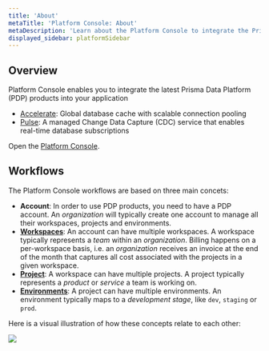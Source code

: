```yaml
---
title: 'About'
metaTitle: 'Platform Console: About'
metaDescription: 'Learn about the Platform Console to integrate the Prisma Data Platform products.'
displayed_sidebar: platformSidebar
---
```


## Overview

Platform Console enables you to integrate the latest Prisma Data Platform (PDP) products into your application

- [Accelerate](/accelerate/what-is-accelerate): Global database cache with scalable connection pooling
- [Pulse](/pulse/what-is-pulse): A managed Change Data Capture (CDC) service that enables real-time database subscriptions

Open the [Platform Console](https://console.prisma.io).

## Workflows

The Platform Console workflows are based on three main concets:

- **Account**: In order to use PDP products, you need to have a PDP account. An _organization_ will typically create one account to manage all their workspaces, projects and environments.
- [**Workspaces**](/platform/about/workspace): An account can have multiple workspaces. A workspace typically represents a _team_ within an _organization_. Billing happens on a per-workspace basis, i.e. an _organization_ receives an invoice at the end of the month that captures all cost associated with the projects in a given workspace.
- [**Project**](/platform/about/project): A workspace can have multiple projects. A project typically represents a _product_ or _service_ a team is working on.
- [**Environments**](/platform/about/environment): A project can have multiple environments. An environment typically maps to a _development stage_, like `dev`, `staging` or `prod`.

Here is a visual illustration of how these concepts relate to each other:

![](/img/platform/pdp-concepts.png)